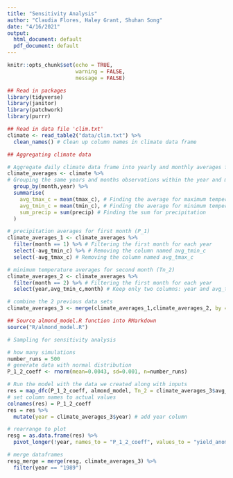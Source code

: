 ```yaml
---
title: "Sensitivity Analysis"
author: "Claudia Flores, Haley Grant, Shuhan Song"
date: "4/16/2021"
output:
  html_document: default
  pdf_document: default
---
```


```r
knitr::opts_chunk$set(echo = TRUE,
                      warning = FALSE, 
                      message = FALSE)
```

```r
## Read in packages
library(tidyverse)
library(janitor)
library(patchwork)
library(purrr)
```

```r
## Read in data file 'clim.txt'
climate <- read_table2("data/clim.txt") %>% 
  clean_names() # Clean up column names in climate data frame
```

```r
## Aggregating climate data

# Aggregate daily climate data frame into yearly and monthly averages for minimum and maximum temperature observations and sum for precipitation
climate_averages <- climate %>% 
# Grouping the same years and months observations within the year and month column to have results separated out into monthly and yearly results
  group_by(month,year) %>% 
  summarise(
    avg_tmax_c = mean(tmax_c), # Finding the average for maximum temperature
    avg_tmin_c = mean(tmin_c), # Finding the average for minimum temperature
    sum_precip = sum(precip) # Finding the sum for precipitation 
  )

# precipitation averages for first month (P_1)
climate_averages_1 <- climate_averages %>% 
  filter(month == 1) %>% # Filtering the first month for each year
  select(-avg_tmin_c) %>% # Removing the column named avg_tmin_c
  select(-avg_tmax_c) # Removing the column named avg_tmax_c

# minimum temperature averages for second month (Tn_2)
climate_averages_2 <- climate_averages %>% 
  filter(month == 2) %>% # Filtering the first month for each year
  select(year,avg_tmin_c,month) # Keep only two columns: year and avg_tmin_c

# combine the 2 previous data sets
climate_averages_3 <- merge(climate_averages_1,climate_averages_2, by = "year") 
```

```r
## Source almond_model.R function into RMarkdown
source("R/almond_model.R")
```

```r
# Sampling for sensitivity analysis

# how many simulations
number_runs = 500
# generate data with normal distribution
P_1_2_coeff <- rnorm(mean=0.0043, sd=0.001, n=number_runs)

# Run the model with the data we created along with inputs
res = map_dfc(P_1_2_coeff, almond_model, Tn_2 = climate_averages_3$avg_tmin_c, P_1 = climate_averages_3$sum_precip)
# set column names to actual values
colnames(res) = P_1_2_coeff
res = res %>% 
  mutate(year = climate_averages_3$year) # add year column

# rearrange to plot
resg = as.data.frame(res) %>% 
  pivot_longer(!year, names_to = "P_1_2_coeff", values_to = "yield_anomaly")

# merge dataframes
resg_merge = merge(resg, climate_averages_3) %>% 
  filter(year == "1989")
```

